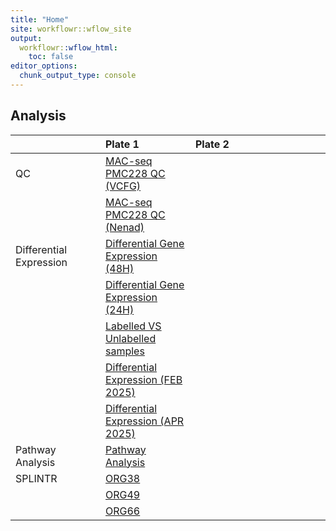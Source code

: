 ```yaml
---
title: "Home"
site: workflowr::wflow_site
output:
  workflowr::wflow_html:
    toc: false
editor_options:
  chunk_output_type: console
---
```


## Analysis
| |Plate 1|Plate 2| | 
|:---|:---|:---|:-|
|QC |[MAC-seq PMC228 QC (VCFG)](QC_VCFG.html)|| |
| |[MAC-seq PMC228 QC (Nenad)](QC_Analysis.html) | |
|Differential Expression |[Differential Gene Expression (48H)](differential_expression.html)| | |
| |[Differential Gene Expression (24H)](differential_expression_24H.html)| | |
| |[Labelled VS Unlabelled samples](DM_approach.html)| | |
| |[Differential Expression (FEB 2025)](DE_Feb_2025.html)| | |
| |[Differential Expression (APR 2025)](DE_P1_APR2025.html)| | |
|Pathway Analysis|[Pathway Analysis](DGE_VPathwaysEnrichment.html) | | |
|SPLINTR|[ORG38](org38_SPLINTR.html) | | |
| |[ORG49](org49_SPLINTR.html) | | |
| |[ORG66](org66_SPLINTR.html) | | |



